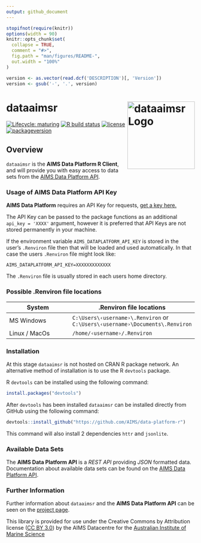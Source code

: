 ```yaml
---
output: github_document
---
```


<!-- README.md is generated from README.Rmd. Please edit that file -->

```r
stopifnot(require(knitr))
options(width = 90)
knitr::opts_chunk$set(
  collapse = TRUE,
  comment = "#>",
  fig.path = "man/figures/README-",
  out.width = "100%"
)
```

```r
version <- as.vector(read.dcf('DESCRIPTION')[, 'Version'])
version <- gsub('-', '.', version)
```

# dataaimsr <img src="man/figures/logo.png" width = 180 alt="dataaimsr Logo" align="right" />

<!-- badges: start -->
[![Lifecycle: maturing](https://img.shields.io/badge/lifecycle-maturing-blue.svg)](https://www.tidyverse.org/lifecycle/#maturing)
[![R build status](https://github.com/AIMS/data-platform-r/workflows/R-CMD-check/badge.svg)](https://github.com/AIMS/data-platform-r/actions)
[![license](https://img.shields.io/badge/license-CC BY 3.0 AU-lightgrey.svg)](https://choosealicense.com/)
[![packageversion](https://img.shields.io/badge/Package%20version-`r version`-orange.svg)](commits/master)
<!-- badges: end -->

## Overview 

`dataaimsr` is the **AIMS Data Platform R Client**, and will provide you with easy access to data sets from the [AIMS Data Platform API](https://aims.github.io/data-platform).

### Usage of AIMS Data Platform API Key

**AIMS Data Platform** requires an API Key for requests, [get a key here.](https://aims.github.io/data-platform/key-request)

The API Key can be passed to the package functions as an additional `api_key = 'XXXX'` argument, however it is preferred that API Keys are not stored permanently in your machine.

If the environment variable `AIMS_DATAPLATFORM_API_KEY` is stored in the user's `.Renviron` file then that will be loaded and used automatically. In that case the users `.Renviron` file might look like:

```
AIMS_DATAPLATFORM_API_KEY=XXXXXXXXXXXXX
```

The `.Renviron` file is usually stored in each users home directory.

### Possible .Renviron file locations

System        | .Renviron file locations
--------------|-------------------------
MS Windows    | <code>C:&#92;Users&#92;&#8249;username&#8250;&#92;.Renviron</code>  or <code>C:&#92;Users&#92;&#8249;username&#8250;&#92;Documents&#92;.Renviron</code>
Linux / MacOs | <code>&#47;home&#47;&#8249;username&#8250;&#47;.Renviron</code>

### Installation

At this stage `dataaimsr` is not hosted on CRAN R package network.
An alternative method of installation is to use the R `devtools` package.

R `devtools` can be installed using the following command:

```r
install.packages("devtools")
```

After `devtools` has been installed `dataaimsr` can be installed directly from GitHub using the following command:

```r
devtools::install_github("https://github.com/AIMS/data-platform-r")
```

This command will also install 2 dependencies `httr` and `jsonlite`.

### Available Data Sets

The **AIMS Data Platform API** is a *REST API* providing *JSON* formatted data. Documentation about available data sets can be found on the [AIMS Data Platform API](https://aims.github.io/data-platform).

### Further Information

Further information about `dataaimsr` and the **AIMS Data Platform API** can be seen on the [project page](https://aims.github.io/data-platform-r).

This library is provided for use under the Creative Commons by Attribution license ([CC BY 3.0](https://creativecommons.org/licenses/by/3.0/au/legalcode)) by the AIMS Datacentre for the [Australian Institute of Marine Science](https://www.aims.gov.au)
